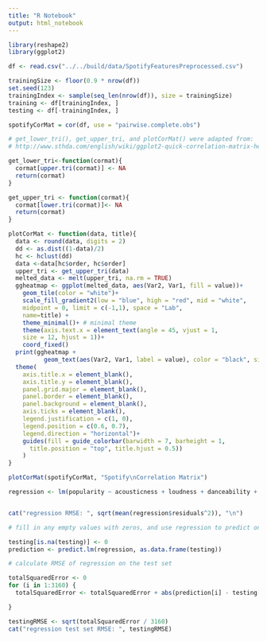 ---
title: "R Notebook"
output: html_notebook
---

```{r}
library(reshape2)
library(ggplot2)
```


```{r}
df <- read.csv("../../build/data/SpotifyFeaturesPreprocessed.csv")
```


```{r}
trainingSize <- floor(0.9 * nrow(df))
set.seed(123)
trainingIndex <- sample(seq_len(nrow(df)), size = trainingSize)
training <- df[trainingIndex, ]
testing <- df[-trainingIndex, ]
```

```{r}

spotifyCorMat = cor(df, use = "pairwise.complete.obs")

# get_lower_tri(), get_upper_tri, and plotCorMat() were adapted from:
# http://www.sthda.com/english/wiki/ggplot2-quick-correlation-matrix-heatmap-r-software-and-data-visualization

get_lower_tri<-function(cormat){
  cormat[upper.tri(cormat)] <- NA
  return(cormat)
}

get_upper_tri <- function(cormat){
  cormat[lower.tri(cormat)]<- NA
  return(cormat)
}

plotCorMat <- function(data, title){
  data <- round(data, digits = 2)
  dd <- as.dist((1-data)/2)
  hc <- hclust(dd)
  data <-data[hc$order, hc$order]
  upper_tri <- get_upper_tri(data)
  melted_data <- melt(upper_tri, na.rm = TRUE)
  ggheatmap <- ggplot(melted_data, aes(Var2, Var1, fill = value))+
    geom_tile(color = "white")+
    scale_fill_gradient2(low = "blue", high = "red", mid = "white", 
    midpoint = 0, limit = c(-1,1), space = "Lab", 
    name=title) +
    theme_minimal()+ # minimal theme
    theme(axis.text.x = element_text(angle = 45, vjust = 1, 
    size = 12, hjust = 1))+
    coord_fixed()
  print(ggheatmap + 
          geom_text(aes(Var2, Var1, label = value), color = "black", size = 4) +
  theme(
    axis.title.x = element_blank(),
    axis.title.y = element_blank(),
    panel.grid.major = element_blank(),
    panel.border = element_blank(),
    panel.background = element_blank(),
    axis.ticks = element_blank(),
    legend.justification = c(1, 0),
    legend.position = c(0.6, 0.7),
    legend.direction = "horizontal")+
    guides(fill = guide_colorbar(barwidth = 7, barheight = 1,
      title.position = "top", title.hjust = 0.5))
    )
}

plotCorMat(spotifyCorMat, "Spotify\nCorrelation Matrix")

```

```{r}

regression <- lm(popularity ~ acousticness + loudness + danceability + energy + instrumentalness + liveness + speechiness, data=as.data.frame(training))


cat("regression RMSE: ", sqrt(mean(regression$residuals^2)), "\n")

# fill in any empty values with zeros, and use regression to predict on the test set

testing[is.na(testing)] <- 0
prediction <- predict.lm(regression, as.data.frame(testing))

# calculate RMSE of regression on the test set

totalSquaredError <- 0
for (i in 1:3160) {
  totalSquaredError <- totalSquaredError + abs(prediction[i] - testing[i, "popularity"])^2

}

testingRMSE <- sqrt(totalSquaredError / 3160)
cat("regression test set RMSE: ", testingRMSE)
```
